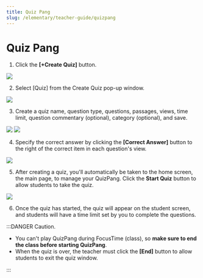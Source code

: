 ```yaml
---
title: Quiz Pang
slug: /elementary/teacher-guide/quizpang
---
```



# Quiz Pang

1. Click the **[+Create Quiz]** button.

<Image src="/img/en/elementary/teacher/06-01.jpg" size="lg" />

2. Select [Quiz] from the Create Quiz pop-up window.

<Image src="/img/en/elementary/teacher/06-02.jpg" size="lg" />

3. Create a quiz name, question type, questions, passages, views, time limit, question commentary (optional), category (optional), and save.

<Image src="/img/en/elementary/teacher/06-03.jpg" size="lg" />
<Image src="/img/en/elementary/teacher/06-05.jpg" size="lg" />

4. Specify the correct answer by clicking the **[Correct Answer]** button to the right of the correct item in each question's view.

<Image src="/img/en/elementary/teacher/06-04.jpg" size="lg" />

5. After creating a quiz, you'll automatically be taken to the home screen, the main page, to manage your QuizPang. Click the **Start Quiz** button to allow students to take the quiz.

<Image src="/img/en/elementary/teacher/06-06.jpg" size="lg" />

6. Once the quiz has started, the quiz will appear on the student screen, and students will have a time limit set by you to complete the questions.

:::DANGER Caution.

- You can't play QuizPang during FocusTime (class), so **make sure to end the class before starting QuizPang**.
- When the quiz is over, the teacher must click the **[End]** button to allow students to exit the quiz window.

:::
